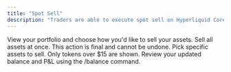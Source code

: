 ```yaml
---
title: "Spot Sell"
description: "Traders are able to execute spot sell on Hyperliquid Core via the spot_sell command."
---
```



<CardGroup cols={2}>
  <Card title="Sell Your Spot Assets" img="/images/spot_trade/spot_sell_1.jpeg">
    View your portfolio and choose how you'd like to sell your assets.
  </Card>
  <Card title="1️⃣ Sell All" img="/images/spot_trade/spot_sell_2.jpeg">
    Sell all assets at once. This action is final and cannot be undone.
  </Card>
  <Card title="2️⃣ Select Stock" img="/images/spot_trade/spot_sell_3.jpeg">
    Pick specific assets to sell. Only tokens over $15 are shown.
  </Card>
  <Card title="Check Post-Sale Portfolio" img="/images/spot_trade/spot_sell_4.jpeg">
    Review your updated balance and P&L using the /balance command.
  </Card>
</CardGroup>
